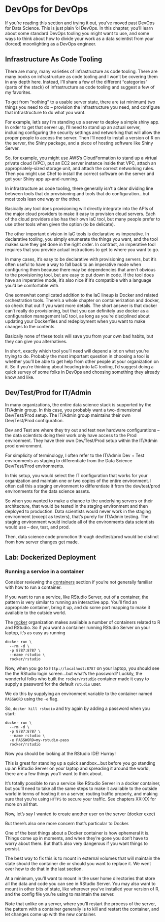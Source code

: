 # DevOps for DevOps

If you're reading this section and trying it out, you've moved past DevOps for Data Science. This is just plain 'ol DevOps. In this chapter, you'll learn about some standard DevOps tooling you might want to use, and some ways to think about how to divide your work as a data scientist from your (forced) moonlighting as a DevOps engineer.

## Infrastructure As Code Tooling

There are many, many varieties of infrastructure as code tooling. There are many books on infrastructure as code tooling and I won't be covering them in any depth here. Instead, I'll share a few of the different "categories" (parts of the stack) of infrastructure as code tooling and suggest a few of my favorites.

To get from "nothing" to a usable server state, there are (at minimum) two things you need to do -- provision the infrastructure you need, and configure that infrastructure to do what you want.

For example, let's say I'm standing up a server to deploy a simple shiny app. In order to get that server up, I'll need to stand up an actual server, including configuring the security settings and networking that will allow the proper people to access the server. Then I'll need to install a version of R on the server, the Shiny package, and a piece of hosting software like Shiny Server.

So, for example, you might use AWS's CloudFormation to stand up a virtual private cloud (VPC), put an EC2 server instance inside that VPC, attach an appropriately-sized storage unit, and attach the correct networking rules. Then you might use Chef to install the correct software on the server and get your Shiny app up-and-running.

In infrastructure as code tooling, there generally isn't a clear dividing line between tools that do provisioning and tools that do configuration...but most tools lean one way or the other.

Basically any tool does provisioning will directly integrate into the APIs of the major cloud providers to make it easy to provision cloud servers. Each of the cloud providers also has their own IaC tool, but many people prefer to use other tools when given the option (to be delicate).

The other important division in IaC tools is declarative vs imperative. In declarative tooling, you simply enumerate the things you want, and the tool makes sure they get done in the right order. In contrast, an imperative tool requires that you provide actual instructions to get to where you want to go.

In many cases, it's easy to be declarative with provisioning servers, but it's often useful to have a way to fall back to an imperative mode when configuring them because there may be dependencies that aren't obvious to the provisioning tool, but are easy to put down in code. If the tool does have an imperative mode, it's also nice if it's compatible with a language you'd be comfortable with.

One somewhat complicated addition to the IaC lineup is Docker and related orchestration tools. There's a whole chapter on containerization and docker, so check that out if you want more details. The short answer is that docker can't really do provisioning, but that you can definitely use docker as a configuration management IaC tool, as long as you're disciplined about updating your Dockerfiles and redeployment when you want to make changes to the contents.

Basically none of these tools will save you from your own bad habits, but they can give you alternatives.

In short, exactly which tool you'll need will depend a lot on what you're trying to do. Probably the most important question in choosing a tool is whether you'll be able to get help from other people at your organization on it. So if you're thinking about heading into IaC tooling, I'd suggest doing a quick survey of some folks in DevOps and choosing something they already know and like.

## Dev/Test/Prod for IT/Admin

In many organizations, the entire data science stack is supported by the IT/Admin group. In this case, you probably want a two-dimensional Dev/Test/Prod setup. The IT/Admin group maintains their own Dev/Test/Prod configuration.

Dev and Test are where they try out and test new hardware configurations -- the data scientists doing their work only have access to the Prod environment. They have their own Dev/Test/Prod setup within the IT/Admin prod environment.

For simplicity of terminology, I often refer to the IT/Admin Dev + Test environments as staging to differentiate from the Data Science Dev/Test/Prod environments.

In this setup, you would select the IT configuration that works for your organization and maintain one or two copies of the entire environment. I often call this a staging environment to differentiate it from the dev/test/prod environments for the data science assets.

So when you wanted to make a chance to the underlying servers or their architecture, that would be tested in the staging environment and then deployed to production. Data scientists would never work in the staging environment (except as testers), that's purely for IT/Admin testing. The staging environment would include all of the environments data scientists would use -- dev, test, and prod.

Then, data science code promotion through dev/test/prod would be distinct from how server changes get made.

## Lab: Dockerized Deployment

### Running a service in a container

Consider reviewing the [containers](#docker) section if you're not generally familiar with how to run a container.

If you want to run a service, like RStudio Server, out of a container, the pattern is very similar to running an interactive app. You'll find an appropriate container, bring it up, and do some port mapping to make it available to the outside world.

The [rocker](https://hub.docker.com/u/rocker) organization makes available a number of containers related to R and RStudio. So if you want a container running RStudio Server on your laptop, it's as easy as running

    docker run \
      --rm -d \
      -p 8787:8787 \
      --name rstudio \
      rocker/rstudio

Now, when you go to `http://localhost:8787` on your laptop, you should see the the RStudio login screen...but what's the password? Luckily, the wonderful folks who built the `rocker/rstudio` container made it easy to supply a password for the default `rstudio` user.

We do this by supplying an environment variable to the container named `PASSWORD` using the `-e` flag.

So, `docker kill rstudio` and try again by adding a password when you start:

    docker run \
      --rm -d \
      -p 8787:8787 \
      --name rstudio \
      -e PASSWORD=my-rstudio-pass
      rocker/rstudio

Now you should be looking at the RStudio IDE! Hurray!

This is great for standing up a quick sandbox...but before you go standing up an RStudio Server on your laptop and spreading it around the world, there are a few things you'll want to think about.

It's totally possible to run a service like RStudio Server in a docker container, but you'll need to take all the same steps to make it available to the outside world in terms of hosting it on a server, routing traffic properly, and making sure that you're using `HTTPS` to secure your traffic. See chapters XX-XX for more on all that.

Now, let's say I wanted to create another user on the server (docker exec)

But there's also one more concern that's particular to Docker.

One of the best things about a Docker container is how ephemeral it is. Things come up in moments, and when they're gone you don't have to worry about them. But that's also very dangerous if you want things to persist.

The best way to fix this is to mount in external volumes that will maintain the state should the container die or should you want to replace it. We went over how to do that in the last section.

At a minimum, you'll want to mount in the user home directories that store all the data and code you can see in RStudio Server. You may also want to mount in other bits of state, like wherever you've installed your version of R, and the config file you're using to maintain the server.

Note that unlike on a server, where you'll restart the process of the server, the pattern with a container generally is to kill and restart the container, and let changes come up with the new container.

